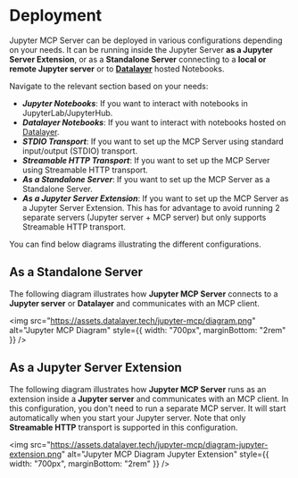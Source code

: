 # Deployment

Jupyter MCP Server can be deployed in various configurations depending on your needs. It can be running inside the Jupyter Server **as a Jupyter Server Extension**, or as a **Standalone Server** connecting to a **local or remote Jupyter server** or to [**Datalayer**](https://datalayer.ai) hosted Notebooks.

Navigate to the relevant section based on your needs:
- ***Jupyter Notebooks***: If you want to interact with notebooks in JupyterLab/JupyterHub.
- ***Datalayer Notebooks***: If you want to interact with notebooks hosted on [Datalayer](https://datalayer.ai).
- ***STDIO Transport***: If you want to set up the MCP Server using standard input/output (STDIO) transport.
- ***Streamable HTTP Transport***: If you want to set up the MCP Server using Streamable HTTP transport.
- ***As a Standalone Server***: If you want to set up the MCP Server as a Standalone Server.
- ***As a Jupyter Server Extension***: If you want to set up the MCP Server as a Jupyter Server Extension. This has for advantage to avoid running 2 separate servers (Jupyter server + MCP server) but only supports Streamable HTTP transport.

You can find below diagrams illustrating the different configurations.

## As a Standalone Server

The following diagram illustrates how **Jupyter MCP Server** connects to a **Jupyter server** or **Datalayer** and communicates with an MCP client.

<img
    src="https://assets.datalayer.tech/jupyter-mcp/diagram.png"
    alt="Jupyter MCP Diagram"
    style={{ width: "700px", marginBottom: "2rem" }}
/>

## As a Jupyter Server Extension

The following diagram illustrates how **Jupyter MCP Server** runs as an extension inside a **Jupyter server** and communicates with an MCP client.
In this configuration, you don't need to run a separate MCP server. It will start automatically when you start your Jupyter server.
Note that only **Streamable HTTP** transport is supported in this configuration.

<img
    src="https://assets.datalayer.tech/jupyter-mcp/diagram-jupyter-extension.png"
    alt="Jupyter MCP Diagram Jupyter Extension"
    style={{ width: "700px", marginBottom: "2rem" }}
/>
